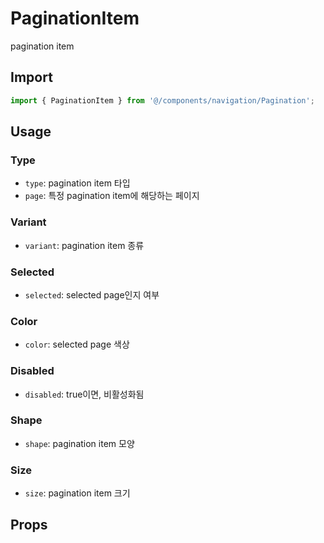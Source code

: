 
<Meta of={PaginationItemStories} />

# PaginationItem

pagination item

## Import

```js
import { PaginationItem } from '@/components/navigation/Pagination';
```

## Usage

### Type

- `type`: pagination item 타입
- `page`: 특정 pagination item에 해당하는 페이지

<Canvas of={PaginationItemStories.Type} />

### Variant

- `variant`: pagination item 종류

<Canvas of={PaginationItemStories.Variant} />

### Selected

- `selected`: selected page인지 여부

<Canvas of={PaginationItemStories.Selected} />

### Color

- `color`: selected page 색상

<Canvas of={PaginationItemStories.Color} />

### Disabled

- `disabled`: true이면, 비활성화됨

<Canvas of={PaginationItemStories.Disabled} />

### Shape

- `shape`: pagination item 모양

<Canvas of={PaginationItemStories.Shape} />

### Size

- `size`: pagination item 크기

<Canvas of={PaginationItemStories.Size} />

## Props

<ArgTypes of={PaginationItemStories} sort="alpha" />
